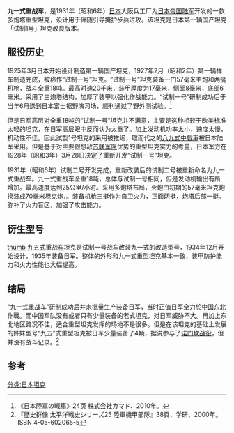 {{expand|time=2013-09-02T01:19:27+00:00}}
{{refimprove|time=2013-09-02T01:19:27+00:00}}
{{Infobox Weapon
|name= 九一式重型戰車
|image= Image:Experimental Type 91 Heavy Tank 01.jpg
|image_size= 250px
|caption= 九一式重型戰車
|origin= {{Flag icon|日本}} 日本
|type= 重型戰車
|is_vehicle=yes
|length= 6.3 m 
|width= 2.47 m 
|height= 2.57 m 
|weight=18 吨
|suspension=
|speed= 25 km/h
|vehicle_range=不明
|primary_armament= 57mm 或 70mm 戰車砲×1
|secondary_armament= 6.5mm 輕機槍×3
|armour= 約20mm
|engine={{link-en|BMW IV|BMW IV}} 水冷直列6[[汽缸|汽缸]][[汽油引擎|汽油引擎]]
|engine_power= 224hp
|pw_ratio=
|crew= 5
}}
'''九一式重战车'''，是1931年（昭和6年）[[日本|日本]]大阪兵工厂为[[大日本帝國陸軍|日本帝国陆军]]开发的一款多炮塔重型坦克，设计用于伴随引导掩护步兵进攻。该坦克是日本第一辆国产坦克「试制1号」坦克改良版本。

==服役历史==
1925年3月日本开始设计制造第一辆国产坦克，1927年2月（昭和2年）第一辆样车制造完成，被称作“试制一号”坦克。“试制一号”坦克装备一门57毫米主炮和两挺机枪，战斗全重18吨。最高时速20千米，装甲厚度为17毫米，侧面8毫米，底部6毫米。采用了三炮塔结构，加厚了装甲以强化作战能力。“试制一号”研制成功后于当年6月送到日本富士裾野演习场，顺利通过了野外测试验。<ref>《日本陸軍の戦車》24页  株式会社カマド、2010年。</ref>

但是日军高层对全重18吨的“试制一号”坦克并不满意，主要是这种相较于欧美标准太轻的坦克，在日军高层眼中反而认为太重了。加上发动机功率太小，速度太慢，机动性不佳。因此試製1号坦克的采用被推迟，取而代之的[[八九式中戰車|八九式中戰車]]被日本陆军采用。但是基于对主要假想敌[[苏联军队|苏联军队]]优势的重型坦克实力的考量，日本军方在1928年（昭和3年）3月28日决定了重新开发“试制一号”坦克。

1931年（昭和6年）试制二号开发完成，重新改装后的试制二号被重新命名为九一式重战车。九一式重战车全重18吨，总体与试制一号相同，但是发动机输出有所增加。最高速度达到25公里/小时。采用多炮塔布局，火炮由初期的57毫米坦克炮换装成70毫米坦克炮，。装备机枪三挺作为自卫火力，正面两挺，炮塔后部一挺。弥补了火力盲区，加强了攻击能力。

==衍生型号==
[[file:Type_95_Heavy_Tank_01.jpg|thumb]]
[[九五式重戰車|九五式重战车]]坦克是试制一号战车改装九一式的改造型号，1934年12月开始设计，1935年装备日军。整体的外形和九一式重型坦克基本一致，装甲防护能力和火力性能也大幅提高。

==结局==
“九一式重战车”研制成功后并未批量生产装备日军，当时正值日军全力於[[中国东北|中国东北]]作戰。而中国军队没有或者只有少量装备的老式坦克，对日军威胁不大。再加上东北地区路况不佳，适合重型坦克发挥的场地不是很多。但是在该坦克的基础上发展的姊妹型号“九五”式重型坦克被日军少量装备了4輌，据说参与了[[诺门坎战役|诺门坎战役]]，但并没有战斗记录。<ref>『歴史群像 太平洋戦史シリーズ25 陸軍機甲部隊』38頁、学研、2000年。ISBN 4-05-602065-5</ref>

== 参考 ==
{{Reflist}}

{{WWIIJapaneseAFVs}}
[[分类:日本坦克|分类:日本坦克]]
